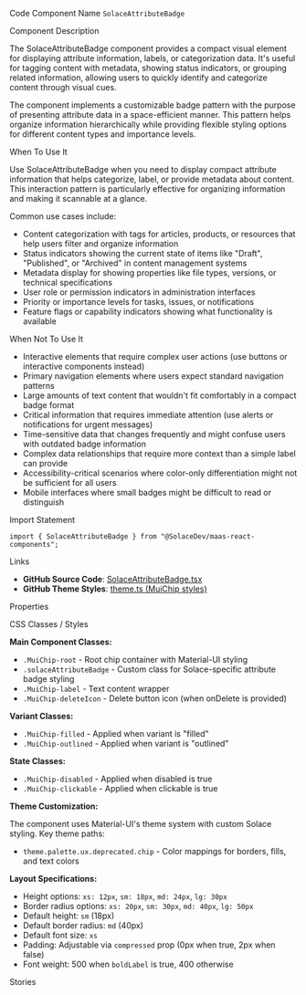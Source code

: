 
<Meta of={SolaceAttributeBadgeStories} />

<Title>Solace Attribute Badge</Title>

<Description of={SolaceAttributeBadgeStories} />

<Subtitle>Code Component Name</Subtitle>
`SolaceAttributeBadge`

<Subtitle>Component Description</Subtitle>

The SolaceAttributeBadge component provides a compact visual element for displaying attribute information, labels, or categorization data. It's useful for tagging content with metadata, showing status indicators, or grouping related information, allowing users to quickly identify and categorize content through visual cues.

The component implements a customizable badge pattern with the purpose of presenting attribute data in a space-efficient manner. This pattern helps organize information hierarchically while providing flexible styling options for different content types and importance levels.

<Subtitle>When To Use It</Subtitle>

Use SolaceAttributeBadge when you need to display compact attribute information that helps categorize, label, or provide metadata about content. This interaction pattern is particularly effective for organizing information and making it scannable at a glance.

Common use cases include:

- Content categorization with tags for articles, products, or resources that help users filter and organize information
- Status indicators showing the current state of items like "Draft", "Published", or "Archived" in content management systems
- Metadata display for showing properties like file types, versions, or technical specifications
- User role or permission indicators in administration interfaces
- Priority or importance levels for tasks, issues, or notifications
- Feature flags or capability indicators showing what functionality is available

<Subtitle>When Not To Use It</Subtitle>

- Interactive elements that require complex user actions (use buttons or interactive components instead)
- Primary navigation elements where users expect standard navigation patterns
- Large amounts of text content that wouldn't fit comfortably in a compact badge format
- Critical information that requires immediate attention (use alerts or notifications for urgent messages)
- Time-sensitive data that changes frequently and might confuse users with outdated badge information
- Complex data relationships that require more context than a simple label can provide
- Accessibility-critical scenarios where color-only differentiation might not be sufficient for all users
- Mobile interfaces where small badges might be difficult to read or distinguish

<Subtitle>Import Statement</Subtitle>

```tsx
import { SolaceAttributeBadge } from "@SolaceDev/maas-react-components";
```

<Subtitle>Links</Subtitle>

- **GitHub Source Code**: [SolaceAttributeBadge.tsx](https://github.com/SolaceDev/maas-react-components/blob/main/src/components/SolaceAttributeBadge.tsx)
- **GitHub Theme Styles**: <a href="https://github.com/SolaceDev/maas-react-components/blob/main/src/resources/theme.ts#:~:text=MuiChip" target="_blank">theme.ts (MuiChip styles)</a>

<Subtitle>Properties</Subtitle>

<ArgTypes of={SolaceAttributeBadgeStories} />

<Subtitle>CSS Classes / Styles</Subtitle>

**Main Component Classes:**

- `.MuiChip-root` - Root chip container with Material-UI styling
- `.solaceAttributeBadge` - Custom class for Solace-specific attribute badge styling
- `.MuiChip-label` - Text content wrapper
- `.MuiChip-deleteIcon` - Delete button icon (when onDelete is provided)

**Variant Classes:**

- `.MuiChip-filled` - Applied when variant is "filled"
- `.MuiChip-outlined` - Applied when variant is "outlined"

**State Classes:**

- `.MuiChip-disabled` - Applied when disabled is true
- `.MuiChip-clickable` - Applied when clickable is true

**Theme Customization:**

The component uses Material-UI's theme system with custom Solace styling. Key theme paths:

- `theme.palette.ux.deprecated.chip` - Color mappings for borders, fills, and text colors

**Layout Specifications:**

- Height options: `xs: 12px`, `sm: 18px`, `md: 24px`, `lg: 30px`
- Border radius options: `xs: 20px`, `sm: 30px`, `md: 40px`, `lg: 50px`
- Default height: `sm` (18px)
- Default border radius: `md` (40px)
- Default font size: `xs`
- Padding: Adjustable via `compressed` prop (0px when true, 2px when false)
- Font weight: 500 when `boldLabel` is true, 400 otherwise

<Subtitle>Stories</Subtitle>

<CustomStories />
